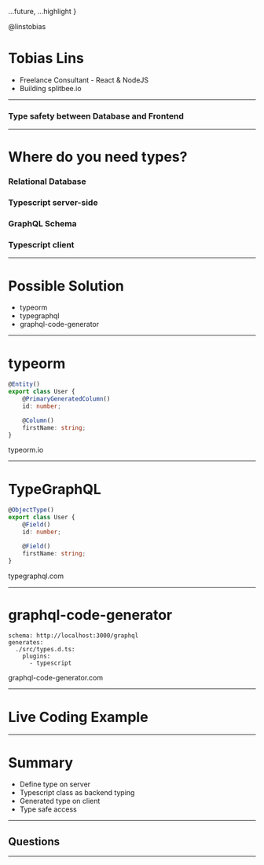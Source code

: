
  ...future,
  ...highlight
}


<Footer>

@linstobias

</Footer>

# Tobias Lins
- Freelance Consultant - React & NodeJS
- Building splitbee.io 

---

### Type safety between Database and Frontend

---

# Where do you need types?

<Steps>

### Relational Database 
### Typescript server-side
### GraphQL Schema
### Typescript client

</Steps>

---

# Possible Solution

* typeorm
* typegraphql
* graphql-code-generator

---

# typeorm

```ts
@Entity()
export class User {
    @PrimaryGeneratedColumn()
    id: number;

    @Column()
    firstName: string;
}
```

typeorm.io


---

# TypeGraphQL

```ts
@ObjectType()
export class User {
    @Field()
    id: number;

    @Field()
    firstName: string;
}
```

typegraphql.com

---

# graphql-code-generator

```
schema: http://localhost:3000/graphql
generates:
  ./src/types.d.ts:
    plugins:
      - typescript
```

graphql-code-generator.com

---

# Live Coding Example

---

# Summary

<Steps>

* Define type on server
* Typescript class as backend typing
* Generated type on client
* Type safe access

</Steps>

--- 

## Questions

---